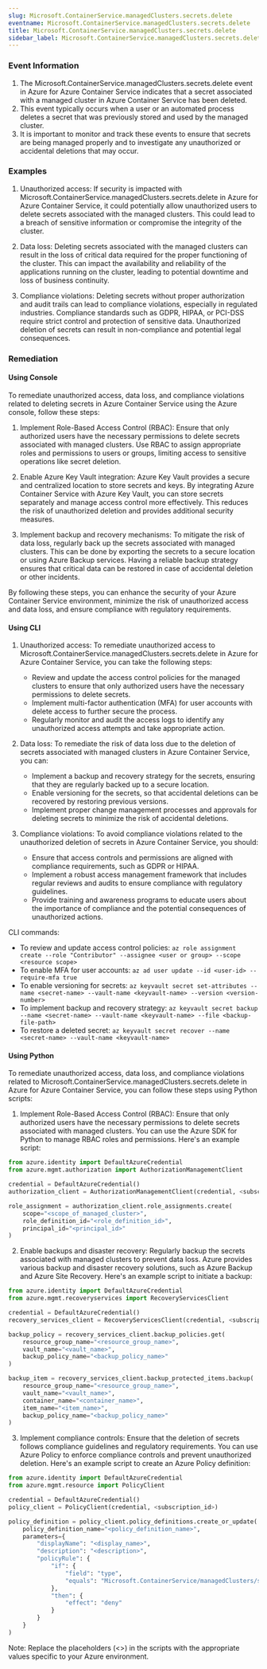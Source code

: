 ```yaml
--- 
slug: Microsoft.ContainerService.managedClusters.secrets.delete
eventname: Microsoft.ContainerService.managedClusters.secrets.delete
title: Microsoft.ContainerService.managedClusters.secrets.delete
sidebar_label: Microsoft.ContainerService.managedClusters.secrets.delete
---
```

                       
### Event Information

1. The Microsoft.ContainerService.managedClusters.secrets.delete event in Azure for Azure Container Service indicates that a secret associated with a managed cluster in Azure Container Service has been deleted.
2. This event typically occurs when a user or an automated process deletes a secret that was previously stored and used by the managed cluster.
3. It is important to monitor and track these events to ensure that secrets are being managed properly and to investigate any unauthorized or accidental deletions that may occur.


### Examples

1. Unauthorized access: If security is impacted with Microsoft.ContainerService.managedClusters.secrets.delete in Azure for Azure Container Service, it could potentially allow unauthorized users to delete secrets associated with the managed clusters. This could lead to a breach of sensitive information or compromise the integrity of the cluster.

2. Data loss: Deleting secrets associated with the managed clusters can result in the loss of critical data required for the proper functioning of the cluster. This can impact the availability and reliability of the applications running on the cluster, leading to potential downtime and loss of business continuity.

3. Compliance violations: Deleting secrets without proper authorization and audit trails can lead to compliance violations, especially in regulated industries. Compliance standards such as GDPR, HIPAA, or PCI-DSS require strict control and protection of sensitive data. Unauthorized deletion of secrets can result in non-compliance and potential legal consequences.

### Remediation

#### Using Console

To remediate unauthorized access, data loss, and compliance violations related to deleting secrets in Azure Container Service using the Azure console, follow these steps:

1. Implement Role-Based Access Control (RBAC): Ensure that only authorized users have the necessary permissions to delete secrets associated with managed clusters. Use RBAC to assign appropriate roles and permissions to users or groups, limiting access to sensitive operations like secret deletion.

2. Enable Azure Key Vault integration: Azure Key Vault provides a secure and centralized location to store secrets and keys. By integrating Azure Container Service with Azure Key Vault, you can store secrets separately and manage access control more effectively. This reduces the risk of unauthorized deletion and provides additional security measures.

3. Implement backup and recovery mechanisms: To mitigate the risk of data loss, regularly back up the secrets associated with managed clusters. This can be done by exporting the secrets to a secure location or using Azure Backup services. Having a reliable backup strategy ensures that critical data can be restored in case of accidental deletion or other incidents.

By following these steps, you can enhance the security of your Azure Container Service environment, minimize the risk of unauthorized access and data loss, and ensure compliance with regulatory requirements.

#### Using CLI

1. Unauthorized access: To remediate unauthorized access to Microsoft.ContainerService.managedClusters.secrets.delete in Azure for Azure Container Service, you can take the following steps:
   - Review and update the access control policies for the managed clusters to ensure that only authorized users have the necessary permissions to delete secrets.
   - Implement multi-factor authentication (MFA) for user accounts with delete access to further secure the process.
   - Regularly monitor and audit the access logs to identify any unauthorized access attempts and take appropriate action.

2. Data loss: To remediate the risk of data loss due to the deletion of secrets associated with managed clusters in Azure Container Service, you can:
   - Implement a backup and recovery strategy for the secrets, ensuring that they are regularly backed up to a secure location.
   - Enable versioning for the secrets, so that accidental deletions can be recovered by restoring previous versions.
   - Implement proper change management processes and approvals for deleting secrets to minimize the risk of accidental deletions.

3. Compliance violations: To avoid compliance violations related to the unauthorized deletion of secrets in Azure Container Service, you should:
   - Ensure that access controls and permissions are aligned with compliance requirements, such as GDPR or HIPAA.
   - Implement a robust access management framework that includes regular reviews and audits to ensure compliance with regulatory guidelines.
   - Provide training and awareness programs to educate users about the importance of compliance and the potential consequences of unauthorized actions.

CLI commands:
- To review and update access control policies: `az role assignment create --role "Contributor" --assignee <user or group> --scope <resource scope>`
- To enable MFA for user accounts: `az ad user update --id <user-id> --require-mfa true`
- To enable versioning for secrets: `az keyvault secret set-attributes --name <secret-name> --vault-name <keyvault-name> --version <version-number>`
- To implement backup and recovery strategy: `az keyvault secret backup --name <secret-name> --vault-name <keyvault-name> --file <backup-file-path>`
- To restore a deleted secret: `az keyvault secret recover --name <secret-name> --vault-name <keyvault-name>`

#### Using Python

To remediate unauthorized access, data loss, and compliance violations related to Microsoft.ContainerService.managedClusters.secrets.delete in Azure for Azure Container Service, you can follow these steps using Python scripts:

1. Implement Role-Based Access Control (RBAC): Ensure that only authorized users have the necessary permissions to delete secrets associated with managed clusters. You can use the Azure SDK for Python to manage RBAC roles and permissions. Here's an example script:

```python
from azure.identity import DefaultAzureCredential
from azure.mgmt.authorization import AuthorizationManagementClient

credential = DefaultAzureCredential()
authorization_client = AuthorizationManagementClient(credential, <subscription_id>)

role_assignment = authorization_client.role_assignments.create(
    scope="<scope_of_managed_cluster>",
    role_definition_id="<role_definition_id>",
    principal_id="<principal_id>"
)
```

2. Enable backups and disaster recovery: Regularly backup the secrets associated with managed clusters to prevent data loss. Azure provides various backup and disaster recovery solutions, such as Azure Backup and Azure Site Recovery. Here's an example script to initiate a backup:

```python
from azure.identity import DefaultAzureCredential
from azure.mgmt.recoveryservices import RecoveryServicesClient

credential = DefaultAzureCredential()
recovery_services_client = RecoveryServicesClient(credential, <subscription_id>)

backup_policy = recovery_services_client.backup_policies.get(
    resource_group_name="<resource_group_name>",
    vault_name="<vault_name>",
    backup_policy_name="<backup_policy_name>"
)

backup_item = recovery_services_client.backup_protected_items.backup(
    resource_group_name="<resource_group_name>",
    vault_name="<vault_name>",
    container_name="<container_name>",
    item_name="<item_name>",
    backup_policy_name="<backup_policy_name>"
)
```

3. Implement compliance controls: Ensure that the deletion of secrets follows compliance guidelines and regulatory requirements. You can use Azure Policy to enforce compliance controls and prevent unauthorized deletion. Here's an example script to create an Azure Policy definition:

```python
from azure.identity import DefaultAzureCredential
from azure.mgmt.resource import PolicyClient

credential = DefaultAzureCredential()
policy_client = PolicyClient(credential, <subscription_id>)

policy_definition = policy_client.policy_definitions.create_or_update(
    policy_definition_name="<policy_definition_name>",
    parameters={
        "displayName": "<display_name>",
        "description": "<description>",
        "policyRule": {
            "if": {
                "field": "type",
                "equals": "Microsoft.ContainerService/managedClusters/secrets"
            },
            "then": {
                "effect": "deny"
            }
        }
    }
)
```

Note: Replace the placeholders (<>) in the scripts with the appropriate values specific to your Azure environment.


 